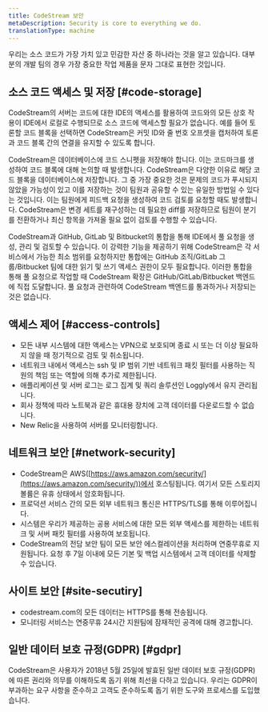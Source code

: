 ```yaml
---
title: CodeStream 보안
metaDescription: Security is core to everything we do.
translationType: machine
---
```


우리는 소스 코드가 가장 가치 있고 민감한 자산 중 하나라는 것을 알고 있습니다. 대부분의 개발 팀의 경우 가장 중요한 작업 제품을 문자 그대로 표현한 것입니다.

## 소스 코드 액세스 및 저장 [#code-storage]

CodeStream의 서버는 코드에 대한 IDE의 액세스를 활용하여 코드와의 모든 상호 작용이 IDE에서 로컬로 수행되므로 소스 코드에 액세스할 필요가 없습니다. 예를 들어 토론할 코드 블록을 선택하면 CodeStream은 커밋 ID와 줄 번호 오프셋을 캡처하여 토론과 코드 블록 간의 연결을 유지할 수 있도록 합니다.

CodeStream은 데이터베이스에 코드 스니펫을 저장해야 합니다. 이는 코드마크를 생성하여 코드 블록에 대해 논의할 때 발생합니다. CodeStream은 다양한 이유로 해당 코드 블록을 데이터베이스에 저장합니다. 그 중 가장 중요한 것은 문제의 코드가 푸시되지 않았을 가능성이 있고 이를 저장하는 것이 팀원과 공유할 수 있는 유일한 방법일 수 있다는 것입니다. 이는 팀원에게 피드백 요청을 생성하여 코드 검토를 요청할 때도 발생합니다. CodeStream은 변경 세트를 재구성하는 데 필요한 diff를 저장하므로 팀원이 분기를 전환하거나 최신 항목을 가져올 필요 없이 검토를 수행할 수 있습니다.

CodeStream과 GitHub, GitLab 및 Bitbucket의 통합을 통해 IDE에서 풀 요청을 생성, 관리 및 검토할 수 있습니다. 이 강력한 기능을 제공하기 위해 CodeStream은 각 서비스에서 가능한 최소 범위를 요청하지만 통합에는 GitHub 조직/GitLab 그룹/Bitbucket 팀에 대한 읽기 및 쓰기 액세스 권한이 모두 필요합니다. 이러한 통합을 통해 풀 요청으로 작업할 때 CodeStream 확장은 GitHub/GitLab/Bitbucket 백엔드에 직접 도달합니다. 풀 요청과 관련하여 CodeStream 백엔드를 통과하거나 저장되는 것은 없습니다.

## 액세스 제어 [#access-controls]

* 모든 내부 시스템에 대한 액세스는 VPN으로 보호되며 종료 시 또는 더 이상 필요하지 않을 때 정기적으로 검토 및 취소됩니다.
* 네트워크 내에서 액세스는 ssh 및 IP 범위 기반 네트워크 패킷 필터를 사용하는 직원의 책임 또는 역할에 의해 추가로 제한됩니다.
* 애플리케이션 및 서버 로그는 로그 집계 및 쿼리 솔루션인 Loggly에서 유지 관리됩니다.
* 회사 정책에 따라 노트북과 같은 휴대용 장치에 고객 데이터를 다운로드할 수 없습니다.
* New Relic을 사용하여 서버를 모니터링합니다.

## 네트워크 보안 [#network-security]

* CodeStream은 AWS([https://aws.amazon.com/security/](https://aws.amazon.com/security/))에서 호스팅됩니다. 여기서 모든 스토리지 볼륨은 유휴 상태에서 암호화됩니다.
* 프로덕션 서비스 간의 모든 외부 네트워크 통신은 HTTPS/TLS를 통해 이루어집니다.
* 시스템은 우리가 제공하는 공용 서비스에 대한 모든 외부 액세스를 제한하는 네트워크 및 서버 패킷 필터를 사용하여 보호됩니다.
* CodeStream의 전담 보안 팀이 모든 보안 에스컬레이션을 처리하며 연중무휴로 지원됩니다. 요청 후 7일 이내에 모든 기본 및 백업 시스템에서 고객 데이터를 삭제할 수 있습니다.

## 사이트 보안 [#site-secutiry]

* codestream.com의 모든 데이터는 HTTPS를 통해 전송됩니다.
* 모니터링 서비스는 연중무휴 24시간 지원팀에 잠재적인 공격에 대해 경고합니다.

## 일반 데이터 보호 규정(GDPR) [#gdpr]

CodeStream은 사용자가 2018년 5월 25일에 발효된 일반 데이터 보호 규정(GDPR)에 따른 권리와 의무를 이해하도록 돕기 위해 최선을 다하고 있습니다. 우리는 GDPR이 부과하는 요구 사항을 준수하고 고객도 준수하도록 돕기 위한 도구와 프로세스를 도입했습니다.